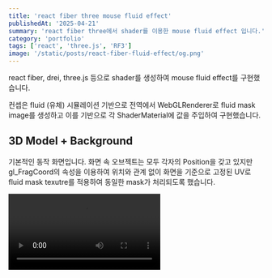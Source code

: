 ```yaml
---
title: 'react fiber three mouse fluid effect'
publishedAt: '2025-04-21'
summary: 'react fiber three에서 shader를 이용한 mouse fluid effect 입니다.'
category: 'portfolio'
tags: ['react', 'three.js', 'RF3']
image: '/static/posts/react-fiber-fluid-effect/og.png'
---
```


react fiber, drei, three.js 등으로 shader를 생성하여 mouse fluid effect를 구현했습니다.

컨셉은 fluid (유체) 시뮬레이션 기반으로 전역에서 WebGLRenderer로 fluid mask image를 생성하고 이를 기반으로 각 ShaderMaterial에 값을 주입하여 구현했습니다.

## 3D Model + Background

기본적인 동작 화면입니다. 화면 속 오브젝트는 모두 각자의 Position을 갖고 있지만 gl_FragCoord의 속성을 이용하여 위치와 관계 없이 화면을 기준으로 고정된 UV로 fluid mask texutre를 적용하여 동일한 mask가 처리되도록 했습니다.

<Video src='/static/posts/react-fiber-fluid-effect/3d-fluid.mp4' />

## Text + Rainbow + Div Element

Text에 fluid mask texture을 확장하여 step 별로 다양한 색상을 주입해 mask가 처리되며 윤곽에 색상을 추가했습니다.

또한 화면 상으로는 노란 배경이 마스크 처리되며 뒤에 초록색 배경이 나오는 것 처럼 보이지만 사실은 노란 배경 초록색 새로운 Screen이 떠 있고 색상을 교차하여 하나처럼 보이도록 구성 했습니다. 초록색 요소는 Div Element로 rect를 계산하여 Canvas에서 위치를 파악해 Render 되고 있습니다.

<Video src='/static/posts/react-fiber-fluid-effect/text-fluid.mp4' />

## Image + RBG Shift

Image 위 fluid mask texture 기반으로 blur와 함께 RGB를 x,y,z로 밀고 색상을 강화하여 프리즘과 같은 효과를 구현 했습니다.

<Video src='/static/posts/react-fiber-fluid-effect/image-fluid.mp4' />
